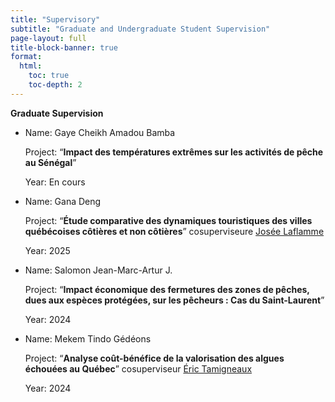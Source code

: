 ```yaml
---
title: "Supervisory"
subtitle: "Graduate and Undergraduate Student Supervision"
page-layout: full
title-block-banner: true
format:
  html:
    toc: true
    toc-depth: 2
---
```


**Graduate Supervision**

-   Name: Gaye Cheikh Amadou Bamba

    Project: “**Impact des températures extrêmes sur les activités de pêche au Sénégal**”

    Year: En cours

-   Name: Gana Deng

    Project: “**Étude comparative des dynamiques touristiques des villes québécoises côtières et non côtières**” cosuperviseure [Josée Laflamme](https://www.uqar.ca/professeurs/laflamme-josee/)

    Year: 2025

-   Name: Salomon Jean-Marc-Artur J.

    Project: “**Impact économique des fermetures des zones de pêches, dues aux espèces protégées, sur les pêcheurs : Cas du Saint-Laurent**”

    Year: 2024

-   Name: Mekem Tindo Gédéons

    Project: “**Analyse coût-bénéfice de la valorisation des algues échouées au Québec**” cosuperviseur [Éric Tamigneaux](https://www.inaf.ulaval.ca/membres/eric-tamigneaux/)

    Year: 2024
